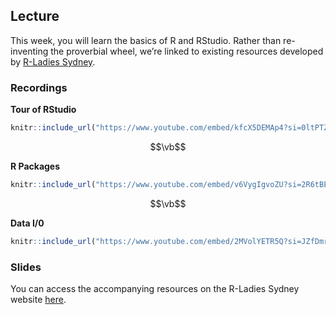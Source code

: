 ## Lecture

This week, you will learn the basics of R and RStudio. Rather than re-inventing 
the proverbial wheel, we're linked to existing resources developed by 
[R-Ladies Sydney](https://rladiessydney.org/).

### Recordings

**Tour of RStudio**

```{r, echo = FALSE}
knitr::include_url("https://www.youtube.com/embed/kfcX5DEMAp4?si=0ltPTZxQuV9GD9tn")
```

$$\vb$$

**R Packages**

```{r, echo = FALSE}
knitr::include_url("https://www.youtube.com/embed/v6VygIgvoZU?si=2R6tBEzkiLzVGxyl")
```
$$\vb$$

**Data I/0**

```{r, echo = FALSE}
knitr::include_url("https://www.youtube.com/embed/2MVolYETR5Q?si=JZfDmrNqtYW8xtsf")
```

### Slides

You can access the accompanying resources on the R-Ladies Sydney website 
[here](https://rladiessydney.org/courses/ryouwithme/01-basicbasics-0/).
